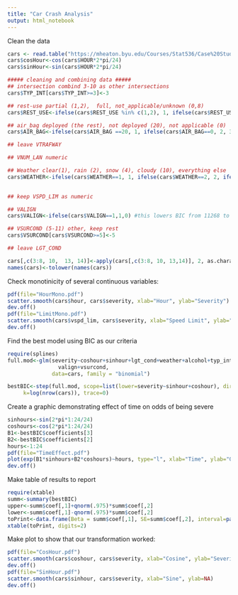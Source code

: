 ```yaml
---
title: "Car Crash Analysis"
output: html_notebook
---
```


Clean the data

```r
cars <- read.table("https://mheaton.byu.edu/Courses/Stat536/Case%20Studies/CarCrashes/Data/Crash.txt", header = TRUE)
cars$cosHour<-cos(cars$HOUR*2*pi/24)
cars$sinHour<-sin(cars$HOUR*2*pi/24)

##### cleaning and combining data #####
## intersection combind 3-10 as other intersections 
cars$TYP_INT[cars$TYP_INT>=3]<-3

## rest-use partial (1,2),  full, not_applicable/unknown (0,8)
cars$REST_USE<-ifelse(cars$REST_USE %in% c(1,2), 1, ifelse(cars$REST_USE %in% c(0,8), 2, 3))

## air_bag deployed (the rest), not deployed (20), not applicable (0)
cars$AIR_BAG<-ifelse(cars$AIR_BAG ==20, 1, ifelse(cars$AIR_BAG==0, 2, 3))

## leave VTRAFWAY

## VNUM_LAN numeric

## Weather clear(1), rain (2), snow (4), cloudy (10), everything else
cars$WEATHER<-ifelse(cars$WEATHER==1, 1, ifelse(cars$WEATHER==2, 2, ifelse(cars$WEATHER==4, 3,
                                                                           ifelse(cars$WEATHER==10, 4,5))))

## keep VSPD_LIM as numeric

## VALIGN 
cars$VALIGN<-ifelse(cars$VALIGN==1,1,0) #this lowers BIC from 11268 to 11257

## VSURCOND (5-11) other, keep rest
cars$VSURCOND[cars$VSURCOND>=5]<-5

## leave LGT_COND

cars[,c(3:8, 10,  13, 14)]<-apply(cars[,c(3:8, 10, 13,14)], 2, as.character)
names(cars)<-tolower(names(cars))

```


Check monotinicity of several continuous variables:
```r
pdf(file="HourMono.pdf")
scatter.smooth(cars$hour, cars$severity, xlab="Hour", ylab="Severity")
dev.off()
pdf(file="LimitMono.pdf")
scatter.smooth(cars$vspd_lim, cars$severity, xlab="Speed Limit", ylab="Severity")
dev.off()

```


Find the best model using BIC as our criteria

```r
require(splines)
full.mod<-glm(severity~coshour+sinhour+lgt_cond+weather+alcohol+typ_int+rest_use+air_bag+vtrafway+vnum_lan+vspd_lim+
                valign+vsurcond,
              data=cars, family = "binomial")

bestBIC<-step(full.mod, scope=list(lower=severity~sinhour+coshour), direction="both",
     k=log(nrow(cars)), trace=0)
```

Create a graphic demonstrating effect of time on odds of being severe
```r
sinhours<-sin(2*pi*1:24/24)
coshours<-cos(2*pi*1:24/24)
B1<-bestBIC$coefficients[3]
B2<-bestBIC$coefficients[2]
hours<-1:24
pdf(file="TimeEffect.pdf")
plot(exp(B1*sinhours+B2*coshours)~hours, type="l", xlab="Time", ylab="Odds Ratio")
dev.off()
```

Make table of results to report
```r
require(xtable)
summ<-summary(bestBIC)
upper<-summ$coef[,1]+qnorm(.975)*summ$coef[,2]
lower<-summ$coef[,1]-qnorm(.975)*summ$coef[,2]
toPrint<-data.frame(Beta = summ$coef[,1], SE=summ$coef[,2], interval=paste0("(", round(lower,3),", ", round(upper,3),")") )
xtable(toPrint, digits=2)
```


Make plot to show that our transformation worked:
```r
pdf(file="CosHour.pdf")
scatter.smooth(cars$coshour, cars$severity, xlab="Cosine", ylab="Severity")
dev.off()
pdf(file="SinHour.pdf")
scatter.smooth(cars$sinhour, cars$severity, xlab="Sine", ylab=NA)
dev.off()
```




